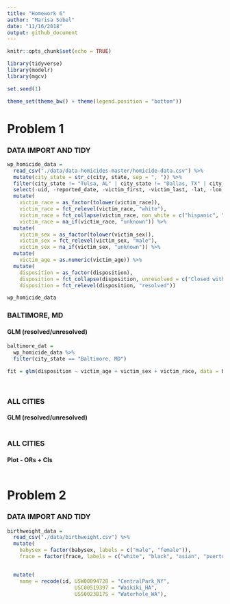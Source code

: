 ```yaml
---
title: "Homework 6"
author: "Marisa Sobel"
date: "11/16/2018"
output: github_document
---
```


```r
knitr::opts_chunk$set(echo = TRUE)

library(tidyverse)
library(modelr)
library(mgcv)

set.seed(1)

theme_set(theme_bw() + theme(legend.position = "bottom"))
```

# Problem 1

### DATA IMPORT AND TIDY

```r
wp_homicide_data = 
  read_csv("./data/data-homicides-master/homicide-data.csv") %>% 
  mutate(city_state = str_c(city, state, sep = ", ")) %>% 
  filter(city_state != "Tulsa, AL" | city_state != "Dallas, TX" | city_state != "Pheonix, AZ") %>% 
  select(-uid, -reported_date, -victim_first, -victim_last, -lat, -lon, -city, -state) %>% 
  mutate(
    victim_race = as_factor(tolower(victim_race)), 
    victim_race = fct_relevel(victim_race, "white"), 
    victim_race = fct_collapse(victim_race, non_white = c("hispanic", "black", "asian", "other")), 
    victim_race = na_if(victim_race, "unknown")) %>% 
  mutate(
    victim_sex = as_factor(tolower(victim_sex)), 
    victim_sex = fct_relevel(victim_sex, "male"), 
    victim_sex = na_if(victim_sex, "unknown")) %>% 
  mutate(
    victim_age = as.numeric(victim_age)) %>% 
  mutate(
    disposition = as_factor(disposition), 
    disposition = fct_collapse(disposition, unresolved = c("Closed without arrest", "Open/No arrest"), resolved = "Closed by arrest"), 
    disposition = fct_relevel(disposition, "resolved"))

wp_homicide_data
```

### BALTIMORE, MD  
#### GLM (resolved/unresolved)

```r
baltimore_dat = 
  wp_homicide_data %>% 
  filter(city_state == "Baltimore, MD")

fit = glm(disposition ~ victim_age + victim_sex + victim_race, data = baltimore_dat, family = binomial)

  
```

### ALL CITIES  
#### GLM (resolved/unresolved)

```r

```

### ALL CITIES
#### Plot - ORs + CIs 

```r

```


# Problem 2

### DATA IMPORT AND TIDY

```r
birthweight_data = 
  read_csv("./data/birthweight.csv") %>% 
  mutate(
    babysex = factor(babysex, labels = c("male", "female")), 
    frace = factor(frace, labels = c("white", "black", "asian", "puerto_rican", "other", "unknown")))


  mutate(
    name = recode(id, USW00094728 = "CentralPark_NY", 
                      USC00519397 = "Waikiki_HA",
                      USS0023B17S = "Waterhole_WA"),
```


